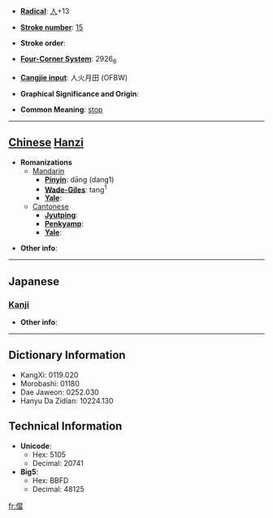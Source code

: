 * '''[[Wiktionary:Chinese radical index| Radical]]''': [[Wiktionary:Chinese radical index 人|人]]+13

* '''[[Wiktionary:Chinese total strokes index|Stroke number]]''': [[Wiktionary:Chinese total strokes index 15|15]]

* '''Stroke order''': 

* '''[[Wiktionary:Chinese four corner index|Four-Corner System]]''': 2926<sub>6</sub>

* '''[[Wiktionary:Chinese Cangjie index|Cangjie input]]''': 人火月田 (OFBW)

* '''Graphical Significance and Origin''': 

* '''Common Meaning''': [[stop]]

----

== [[Chinese]] [[Hanzi]] ==

* '''Romanizations'''
** [[Mandarin]]
*** '''[[Pinyin]]''': dāng (dang1)
*** '''[[Wade-Giles]]''': tang<sup>1</sup>
*** '''[[Yale]]''': 
**[[Cantonese]]
***'''[[Jyutping]]''':
***'''[[Penkyamp]]''': 
***'''[[Yale]]''': 

* '''Other info''': 

----

==Japanese==
===[[Kanji]]===
{{kanji|on readings=[[とう]] (tō)|kun readings=[[おわる]] (owaru), [[とまる]] (tomaru), [[あたりまえでるい]] (atarimaederui)}}

* '''Other info''':  

----

== Dictionary Information ==

* KangXi: 0119.020
* Morobashi: 01180
* Dae Jaweon: 0252.030
* Hanyu Da Zidian: 10224.130

== Technical Information ==

* '''Unicode''':
** Hex: 5105
** Decimal: 20741
* '''Big5''':
** Hex: BBFD
** Decimal: 48125

[[fr:儅]]